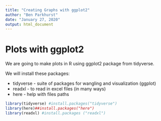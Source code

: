 ```yaml
---
title: "Creating Graphs with ggplot2"
author: "Ben Parkhurst"
date: "January 27, 2020"
output: html_document
---
```

# Plots with ggplot2

We are going to make plots in R using ggplot2 package from tidyverse.

We will install these packages:

- tidyverse - suite of packages for wangling and visualization (ggplot)
- readxl - to read in excel files (in many ways)
- here - help with files paths

```r
library(tidyverse) #install.packages("tidyverse")
library(here)##install.packages("here")
library(readxl) #install.packages ("readxl")

```

